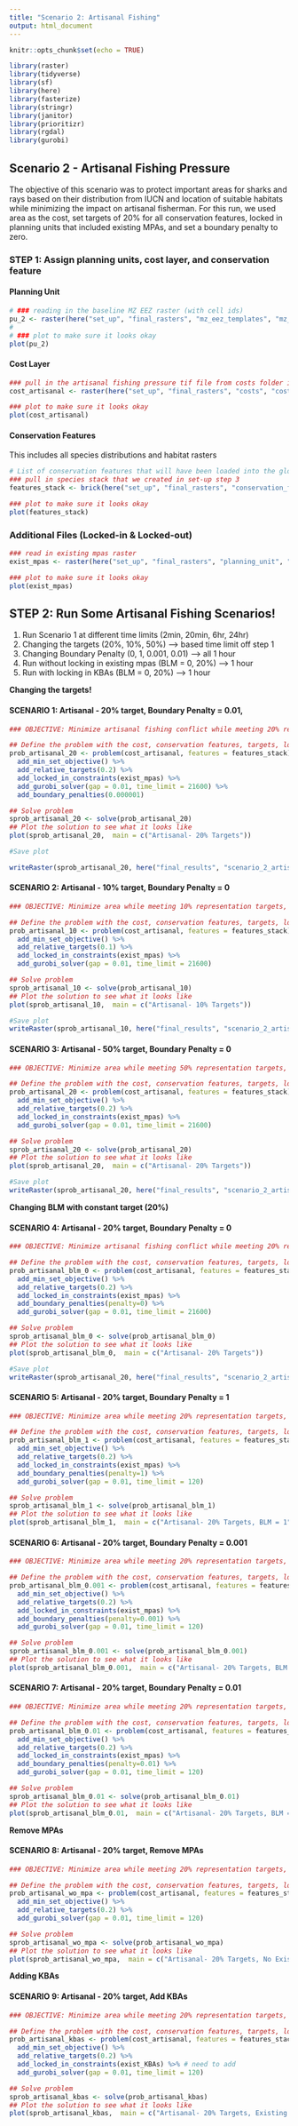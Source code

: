 ```yaml
---
title: "Scenario 2: Artisanal Fishing"
output: html_document
---
```


```r
knitr::opts_chunk$set(echo = TRUE)

library(raster)
library(tidyverse)
library(sf)
library(here)
library(fasterize)
library(stringr)
library(janitor)
library(prioritizr)
library(rgdal)
library(gurobi)

```

## Scenario 2 - Artisanal Fishing Pressure 
The objective of this scenario was to protect important areas for sharks and rays based on their distribution from IUCN and location of suitable habitats while minimizing the impact on artisanal fisherman.  For this run, we used area as the cost, set targets of 20% for all conservation features, locked in planning units that included existing MPAs, and set a boundary penalty to zero. 

### **STEP 1: Assign planning units, cost layer, and conservation feature**

#### Planning Unit
```r
# ### reading in the baseline MZ EEZ raster (with cell ids) 
pu_2 <- raster(here("set_up", "final_rasters", "mz_eez_templates", "mz_rast_id.tif"))
# 
# ### plot to make sure it looks okay
plot(pu_2)
```


#### Cost Layer
```r
### pull in the artisanal fishing pressure tif file from costs folder in repo
cost_artisanal <- raster(here("set_up", "final_rasters", "costs", "cost_art_fish.tif"))

### plot to make sure it looks okay
plot(cost_artisanal)
```

#### Conservation Features
This includes all species distributions and habitat rasters

```r
# List of conservation features that will have been loaded into the global environment in other
### pull in species stack that we created in set-up step 3
features_stack <- brick(here("set_up", "final_rasters", "conservation_features", "all_features_stack.tif"))

### plot to make sure it looks okay
plot(features_stack)
```

### Additional Files (Locked-in & Locked-out)
```r
### read in existing mpas raster
exist_mpas <- raster(here("set_up", "final_rasters", "planning_unit", "exist_mpa.tif"))

### plot to make sure it looks okay
plot(exist_mpas)
```

## **STEP 2: Run Some Artisanal Fishing Scenarios!**
1. Run Scenario 1 at different time limits (2min, 20min, 6hr, 24hr)
2. Changing the targets (20%, 10%, 50%) --> based time limit off step 1
3. Changing Boundary Penalty (0, 1, 0.001, 0.01) --> all 1 hour
4. Run without locking in existing mpas (BLM = 0, 20%) --> 1 hour
5. Run with locking in KBAs (BLM = 0, 20%) --> 1 hour

**Changing the targets!**

#### SCENARIO 1: Artisanal - 20% target, Boundary Penalty = 0.01,  
```r
### OBJECTIVE: Minimize artisanal fishing conflict while meeting 20% representation targets, locking in MPAs, and a boundary penalty of 0.01

## Define the problem with the cost, conservation features, targets, locked in and locked out constraints using the minimum set objective
prob_artisanal_20 <- problem(cost_artisanal, features = features_stack) %>%
  add_min_set_objective() %>%
  add_relative_targets(0.2) %>%
  add_locked_in_constraints(exist_mpas) %>%
  add_gurobi_solver(gap = 0.01, time_limit = 21600) %>% 
  add_boundary_penalties(0.000001)

## Solve problem
sprob_artisanal_20 <- solve(prob_artisanal_20)
## Plot the solution to see what it looks like
plot(sprob_artisanal_20,  main = c("Artisanal- 20% Targets"))

#Save plot

writeRaster(sprob_artisanal_20, here("final_results", "scenario_2_artisanal", "sprob_artisanal_20_6hr_blm0.000001.tif"), overwrite = TRUE)

```



#### SCENARIO 2: Artisanal - 10% target, Boundary Penalty = 0 
```r
### OBJECTIVE: Minimize area while meeting 10% representation targets, locking in MPAs, locking out oil rigs, and a boundary penatly of 0

## Define the problem with the cost, conservation features, targets, locked in and locked out constraints using the minimum set objecive
prob_artisanal_10 <- problem(cost_artisanal, features = features_stack) %>%
  add_min_set_objective() %>%
  add_relative_targets(0.1) %>%
  add_locked_in_constraints(exist_mpas) %>%
  add_gurobi_solver(gap = 0.01, time_limit = 21600)

## Solve problem
sprob_artisanal_10 <- solve(prob_artisanal_10)
## Plot the solution to see what it looks like
plot(sprob_artisanal_10,  main = c("Artisanal- 10% Targets"))

#Save plot
writeRaster(sprob_artisanal_10, here("final_results", "scenario_2_artisanal", "sprob_artisanal_10_6hr_blm0.tif"), overwrite = TRUE)

```


#### SCENARIO 3: Artisanal - 50% target, Boundary Penalty = 0 
```r
### OBJECTIVE: Minimize area while meeting 50% representation targets, locking in MPAs, locking out oil rigs, and a boundary penatly of 0

## Define the problem with the cost, conservation features, targets, locked in and locked out constraints using the minimum set objecive
prob_artisanal_20 <- problem(cost_artisanal, features = features_stack) %>%
  add_min_set_objective() %>%
  add_relative_targets(0.2) %>%
  add_locked_in_constraints(exist_mpas) %>%
  add_gurobi_solver(gap = 0.01, time_limit = 21600)

## Solve problem
sprob_artisanal_20 <- solve(prob_artisanal_20)
## Plot the solution to see what it looks like
plot(sprob_artisanal_20,  main = c("Artisanal- 20% Targets"))

#Save plot
writeRaster(sprob_artisanal_20, here("final_results", "scenario_2_artisanal", "sprob_artisanal_20_6hr_blm0.tif"), overwrite = TRUE)
```

**Changing BLM with constant target (20%)**

#### SCENARIO 4: Artisanal - 20% target, Boundary Penalty = 0  
```r
### OBJECTIVE: Minimize artisanal fishing conflict while meeting 20% representation targets, locking in MPAs, and a boundary penalty of 0

## Define the problem with the cost, conservation features, targets, locked in and locked out constraints using the minimum set objective
prob_artisanal_blm_0 <- problem(cost_artisanal, features = features_stack) %>%
  add_min_set_objective() %>%
  add_relative_targets(0.2) %>%
  add_locked_in_constraints(exist_mpas) %>%
  add_boundary_penalties(penalty=0) %>%
  add_gurobi_solver(gap = 0.01, time_limit = 21600)

## Solve problem
sprob_artisanal_blm_0 <- solve(prob_artisanal_blm_0)
## Plot the solution to see what it looks like
plot(sprob_artisanal_blm_0,  main = c("Artisanal- 20% Targets"))

#Save plot
writeRaster(sprob_artisanal_20, here("final_results", "scenario_2_artisanal", "sprob_artisanal_20_6hr_blm0.tif"), overwrite = TRUE)

```

#### SCENARIO 5: Artisanal - 20% target, Boundary Penalty = 1 
```r
### OBJECTIVE: Minimize area while meeting 20% representation targets, locking in MPAs, locking out oil rigs, and a boundary penatly of 1

## Define the problem with the cost, conservation features, targets, locked in and locked out constraints using the minimum set objecive
prob_artisanal_blm_1 <- problem(cost_artisanal, features = features_stack) %>%
  add_min_set_objective() %>%
  add_relative_targets(0.2) %>%
  add_locked_in_constraints(exist_mpas) %>%
  add_boundary_penalties(penalty=1) %>%
  add_gurobi_solver(gap = 0.01, time_limit = 120)

## Solve problem
sprob_artisanal_blm_1 <- solve(prob_artisanal_blm_1)
## Plot the solution to see what it looks like
plot(sprob_artisanal_blm_1,  main = c("Artisanal- 20% Targets, BLM = 1"))
```


#### SCENARIO 6: Artisanal - 20% target, Boundary Penalty = 0.001 
```r
### OBJECTIVE: Minimize area while meeting 20% representation targets, locking in MPAs, locking out oil rigs, and a boundary penatly of 0.001

## Define the problem with the cost, conservation features, targets, locked in and locked out constraints using the minimum set objecive
prob_artisanal_blm_0.001 <- problem(cost_artisanal, features = features_stack) %>%
  add_min_set_objective() %>%
  add_relative_targets(0.2) %>%
  add_locked_in_constraints(exist_mpas) %>%
  add_boundary_penalties(penalty=0.001) %>%
  add_gurobi_solver(gap = 0.01, time_limit = 120)

## Solve problem
sprob_artisanal_blm_0.001 <- solve(prob_artisanal_blm_0.001)
## Plot the solution to see what it looks like
plot(sprob_artisanal_blm_0.001,  main = c("Artisanal- 20% Targets, BLM = 0.001"))
```


#### SCENARIO 7: Artisanal - 20% target, Boundary Penalty = 0.01
```r
### OBJECTIVE: Minimize area while meeting 20% representation targets, locking in MPAs, locking out oil rigs, and a boundary penatly of 0.01

## Define the problem with the cost, conservation features, targets, locked in and locked out constraints using the minimum set objecive
prob_artisanal_blm_0.01 <- problem(cost_artisanal, features = features_stack) %>%
  add_min_set_objective() %>%
  add_relative_targets(0.2) %>%
  add_locked_in_constraints(exist_mpas) %>%
  add_boundary_penalties(penalty=0.01) %>%
  add_gurobi_solver(gap = 0.01, time_limit = 120)

## Solve problem
sprob_artisanal_blm_0.01 <- solve(prob_artisanal_blm_0.01)
## Plot the solution to see what it looks like
plot(sprob_artisanal_blm_0.01,  main = c("Artisanal- 20% Targets, BLM = 0.01"))
```


**Remove MPAs**

#### SCENARIO 8: Artisanal - 20% target, Remove MPAs
```r
### OBJECTIVE: Minimize area while meeting 20% representation targets, without locking in existing MPAs and a boundary penatly of 0

## Define the problem with the cost, conservation features, targets, locked in and locked out constraints using the minimum set objecive
prob_artisanal_wo_mpa <- problem(cost_artisanal, features = features_stack) %>%
  add_min_set_objective() %>%
  add_relative_targets(0.2) %>%
  add_gurobi_solver(gap = 0.01, time_limit = 120)

## Solve problem
sprob_artisanal_wo_mpa <- solve(prob_artisanal_wo_mpa)
## Plot the solution to see what it looks like
plot(sprob_artisanal_wo_mpa,  main = c("Artisanal- 20% Targets, No Existing MPAs"))
```

**Adding KBAs**

#### SCENARIO 9: Artisanal - 20% target, Add KBAs
```r
### OBJECTIVE: Minimize area while meeting 20% representation targets, locking in existing KBAs and a boundary penatly of 0

## Define the problem with the cost, conservation features, targets, locked in and locked out constraints using the minimum set objecive
prob_artisanal_kbas <- problem(cost_artisanal, features = features_stack) %>%
  add_min_set_objective() %>%
  add_relative_targets(0.2) %>%
  add_locked_in_constraints(exist_KBAs) %>% # need to add
  add_gurobi_solver(gap = 0.01, time_limit = 120)

## Solve problem
sprob_artisanal_kbas <- solve(prob_artisanal_kbas)
## Plot the solution to see what it looks like
plot(sprob_artisanal_kbas,  main = c("Artisanal- 20% Targets, Existing KBAs"))
```




